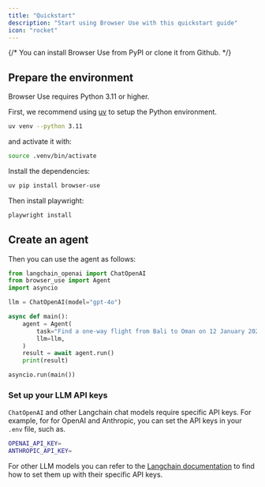 ```yaml
---
title: "Quickstart"
description: "Start using Browser Use with this quickstart guide"
icon: "rocket"
---
```


{/* You can install Browser Use from PyPI or clone it from Github. */}

## Prepare the environment

Browser Use requires Python 3.11 or higher.

First, we recommend using [uv](https://docs.astral.sh/uv/) to setup the Python environment.

```bash
uv venv --python 3.11
```

and activate it with:

```bash
source .venv/bin/activate
```

Install the dependencies:

```bash
uv pip install browser-use
```

Then install playwright:

```bash
playwright install
```

## Create an agent

Then you can use the agent as follows:

```python agent.py
from langchain_openai import ChatOpenAI
from browser_use import Agent
import asyncio

llm = ChatOpenAI(model="gpt-4o")

async def main():
    agent = Agent(
        task="Find a one-way flight from Bali to Oman on 12 January 2025 on Google Flights. Return me the cheapest option.",
        llm=llm,
    )
    result = await agent.run()
    print(result)

asyncio.run(main())
```

### Set up your LLM API keys

`ChatOpenAI` and other Langchain chat models require specific API keys. For example, for for OpenAI and Anthropic, you can set the API keys in your `.env` file, such as.

```bash .env
OPENAI_API_KEY=
ANTHROPIC_API_KEY=
```

For other LLM models you can refer to the [Langchain documentation](https://python.langchain.com/docs/integrations/chat/) to find how to set them up with their specific API keys.
